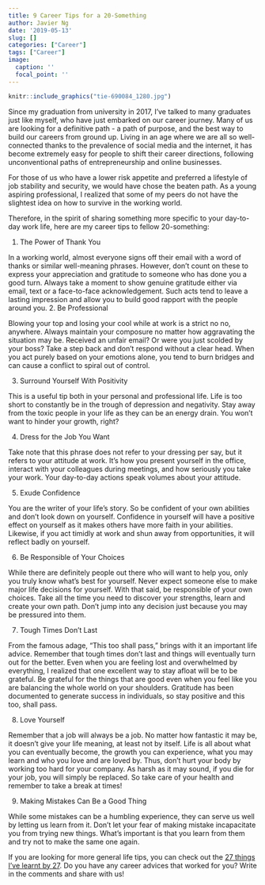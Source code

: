 ```yaml
---
title: 9 Career Tips for a 20-Something
author: Javier Ng
date: '2019-05-13'
slug: []
categories: ["Career"]
tags: ["Career"]
image:
  caption: ''
  focal_point: ''
---
```


```r
knitr::include_graphics("tie-690084_1280.jpg")
```

Since my graduation from university in 2017, I’ve talked to many graduates just like myself, who have just embarked on our career journey. Many of us are looking for a definitive path - a path of purpose, and the best way to build our careers from ground up. Living in an age where we are all so well-connected thanks to the prevalence of social media and the internet, it has become extremely easy for people to shift their career directions, following unconventional paths of entrepreneurship and online businesses. 

For those of us who have a lower risk appetite and preferred a lifestyle of job stability and security, we would have chose the beaten path. As a young aspiring professional, I realized that some of my peers do not have the slightest idea on how to survive in the working world. 

Therefore, in the spirit of sharing something more specific to your day-to-day work life, here are my career tips to fellow 20-something:

1. The Power of Thank You

In a working world, almost everyone signs off their email with a word of thanks or similar well-meaning phrases. However, don’t count on these to express your appreciation and gratitude to someone who has done you a good turn. Always take a moment to show genuine gratitude either via email, text or a face-to-face acknowledgement. Such acts tend to leave a lasting impression and allow you to build good rapport with the people around you.
2. Be Professional

Blowing your top and losing your cool while at work is a strict no no, anywhere. Always maintain your composure no matter how aggravating the situation may be. Received an unfair email? Or were you just scolded by your boss? Take a step back and don’t respond without a clear head. When you act purely based on your emotions alone, you tend to burn bridges and can cause a conflict to spiral out of control.

3. Surround Yourself With Positivity

This is a useful tip both in your personal and professional life. Life is too short to constantly be in the trough of depression and negativity. Stay away from the toxic people in your life as they can be an energy drain. You won’t want to hinder your growth, right? 

4. Dress for the Job You Want

Take note that this phrase does not refer to your dressing per say, but it refers to your attitude at work. It’s how you present yourself in the office, interact with your colleagues during meetings, and how seriously you take your work. Your day-to-day actions speak volumes about your attitude.

5. Exude Confidence

You are the writer of your life’s story. So be confident of your own abilities and don’t look down on yourself. Confidence in yourself will have a positive effect on yourself as it makes others have more faith in your abilities. Likewise, if you act timidly at work and shun away from opportunities, it will reflect badly on yourself. 

6. Be Responsible of Your Choices

While there are definitely people out there who will want to help you, only you truly know what’s best for yourself. Never expect someone else to make major life decisions for yourself. With that said, be responsible of your own choices. Take all the time you need to discover your strengths, learn and create your own path. Don’t jump into any decision just because you may be pressured into them. 

7. Tough Times Don’t Last

From the famous adage, “This too shall pass,” brings with it an important life advice. Remember that tough times don’t last and things will eventually turn out for the better. Even when you are feeling lost and overwhelmed by everything, I realized that one excellent way to stay afloat will be to be grateful. Be grateful for the things that are good even when you feel like you are balancing the whole world on your shoulders. Gratitude has been documented to generate success in individuals, so stay positive and this too, shall pass.

8. Love Yourself

Remember that a job will always be a job. No matter how fantastic it may be, it doesn’t give your life meaning, at least not by itself. Life is all about what you can eventually become, the growth you can experience, what you may learn and who you love and are loved by. Thus, don’t hurt your body by working too hard for your company. As harsh as it may sound, if you die for your job, you will simply be replaced. So take care of your health and remember to take a break at times! 

9. Making Mistakes Can Be a Good Thing

While some mistakes can be a humbling experience, they can serve us well by letting us learn from it. Don’t let your fear of making mistake incapacitate you from trying new things. What’s important is that you learn from them and try not to make the same one again. 

If you are looking for more general life tips, you can check out the [27 things I’ve learnt by 27](http://javierngkh.rbind.io/post/2018-12-08-things-you-learn-when-you-re-done-with-27/). Do you have any career advices that worked for you? Write in the comments and share with us! 